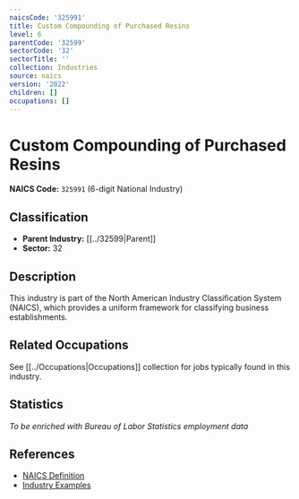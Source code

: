 ```yaml
---
naicsCode: '325991'
title: Custom Compounding of Purchased Resins
level: 6
parentCode: '32599'
sectorCode: '32'
sectorTitle: ''
collection: Industries
source: naics
version: '2022'
children: []
occupations: []
---
```

# Custom Compounding of Purchased Resins

**NAICS Code:** `325991` (6-digit National Industry)

## Classification

- **Parent Industry:** [[../32599|Parent]]
- **Sector:** 32

## Description

This industry is part of the North American Industry Classification System (NAICS), which provides a uniform framework for classifying business establishments.

## Related Occupations

See [[../Occupations|Occupations]] collection for jobs typically found in this industry.

## Statistics

*To be enriched with Bureau of Labor Statistics employment data*

## References

- [NAICS Definition](https://www.census.gov/naics/)
- [Industry Examples](https://www.census.gov/naics/2022NAICS/)
